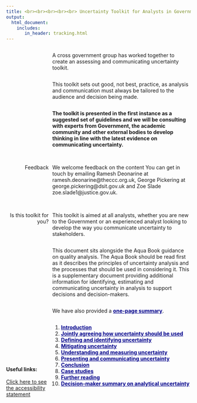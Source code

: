 ```yaml
---
title: <br><br><br><br><br> Uncertainty Toolkit for Analysts in Government
output:
  html_document:
    includes:
       in_header: tracking.html
---
```


<style type="text/css">

#TOC {
margin-top: 100px;
}

.leftA{
float: left;
width: 100%;
font-weight: bold;
}

.rightA{
float:right;
width: 75%;
}

.leftB{
float: left;
text-align: right;
width: 23%;
}

.footer{
  position: relative; 
  margin-top: 450px; 
  height = 100px; 
  width: 100%;
  text-align: left
}

.
</style>

<div class = "rightA">
A cross government group has worked together to create an assessing and communicating uncertainty toolkit.
</div>

<div class = "rightA">
This toolkit sets out good, not best, practice, as analysis and communication must always be tailored to the audience and decision being made. 
</div>

<div class = "rightA">
<b>The toolkit is presented in the first instance as a suggested set of guidelines and we will be consulting with experts from Government, the academic community and other external bodies to develop thinking in line with the latest evidence on communicating uncertainty.</b> 
</div>
<br>

<div class = "rightA">
<br>
We welcome feedback on the content You can get in touch by emailing Ramesh Deonarine at ramesh.deonarine@theccc.org.uk, George Pickering at george.pickering@dsit.gov.uk and Zoe Slade zoe.slade1@justice.gov.uk.
<br>
</div>

<div class = "leftB">
<br>
Feedback
<br>
</div>

<div style="clear: both;"></div>

<div class = "leftB">
<br>
Is this toolkit for you?
</div>

<div class = "rightA">
<br>
This toolkit is aimed at all analysts, whether you are new to the Government or an experienced analyst looking to develop the way you communicate uncertainty to stakeholders. 
</div>

<div class = "rightA">
This document sits alongside the Aqua Book guidance on quality analysis. The Aqua Book should be read first as it describes the principles of uncertainty analysis and the processes that should be used in considering it. This is a supplementary document providing additional information for identifying, estimating and communicating uncertainty in analysis to support decisions and decision-makers.  
</div>

<div class = "rightA">
We have also provided a <a href = "exec.html" style="color: DARKBLUE;"><b>one-page summary</b></a>.
</div>

<div class = "rightA">
1. <a href = "introduction.html" style="color: DARKBLUE;"> <b>Introduction</b></a>
2. <a href = "chapter_2.html" style="color: DARKBLUE;"> <b>Jointly agreeing how uncertainty should be used</b></a>
3. <a href = "chapter_3.html" style="color: DARKBLUE;"> <b>Defining and identifying uncertainty</b></a>
4. <a href = "chapter_4.html" style="color: DARKBLUE;"> <b>Mitigating uncertainty</b></a>
5. <a href = "chapter_5.html" style="color: DARKBLUE;"> <b>Understanding and measuring uncertainty</b></a>
6. <a href = "chapter_6.html" style="color: DARKBLUE;"> <b>Presenting and communicating uncertainty</b></a>
7. <a href = "Conclusion.html" style="color: DARKBLUE;"> <b>Conclusion</b></a>
8. <a href = "case_studies.html" style="color: DARKBLUE;"> <b>Case studies</b></a>
9. <a href = "further_reading.html" style="color: DARKBLUE;"> <b>Further reading</b></a>
10. <a href = "exec.html" style="color: DARKBLUE;"> <b>Decision-maker summary on analytical uncertainty</b></a>
</div>

<div class="footer">
<b>Useful links:</b>
<br><br>
<a href="accessibility.html">Click here to see the accessibility statement</a>
</div>

<head>
  <script src="https://ajax.googleapis.com/ajax/libs/jquery/3.4.1/jquery.min.js"></script>
<style>
  /* This is the css styling of the PopUpm this can be edited to change the appearance */
#gdprPopup {
    background-color: rgba(20,20,20,0.8);
    min-height: 26px;
    font-size: 14px;
    color: #ccc;
    line-height: 26px;
    padding: 8px 0 8px 30px;
    font-family: "Trebuchet MS",Helvetica,sans-serif;
    position: fixed;
    bottom: 0;
    left: 0;
    right: 0;
    display: none;
    z-index: 9999;
}
#gdprPopup a {
    color: #4B8EE7;
    text-decoration: none;
}
#closegdprPopup {
    float: right;
    display: inline-block;
    cursor: pointer;
    height: 20px;
    width: 20px;
    margin: -15px 0 0 0;
    font-weight: bold;
}
#closegdprPopup:hover {
    color: #FFF;
}
#gdprPopup a.gdprPopupOK {
    background-color: #F1D600;
    color: #000;
    display: inline-block;
    border-radius: 5px;
    padding: 0 20px;
    cursor: pointer;
    float: right;
    margin: 0 60px 0 10px;
}
#gdprPopup a.gdprPopupOK:hover {
    background-color: #E0C91F;
}
/* End of css styling */


</style>
</head>

<body>
<script>
// This is the js function to animate the popup //
// The value 2000 sets the length of time before it appears, this can be changed to any value (e.g 4 seconds = 4000) //
// fadeIn and fadeOut are set to 200, this can be changed to change the transition period  //

  $(document).ready(function(){
      setTimeout(function () {
          $("#gdprPopup").fadeIn(200);
       }, 2000);
      $("#closegdprPopup, .gdprPopupOK").click(function() {
          $("#gdprPopup").fadeOut(200);
      });
  });
</script>

<div id="gdprPopup">
<div id="closegdprPopup">x
</div>
  In the government we respect your concerns about privacy and value the relationship that we have with you.

  We use technology on our website to collect information that helps us enhance the experience and tailor our products to our users. Read the MORE INFORMATION page for further details of what is collected.
<a href="#" target="_blank">More info</a>
<a class="gdprPopupOK">That's Fine</a>
</div>

</body>


